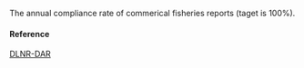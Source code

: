 The annual compliance rate of commerical fisheries reports (taget is 100%).

#### Reference

[DLNR-DAR](https://dashboard.hawaii.gov/stat/goals/25ji-kwv7)